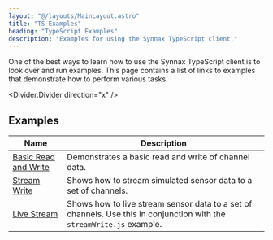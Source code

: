 ```yaml
---
layout: "@/layouts/MainLayout.astro"
title: "TS Examples"
heading: "TypeScript Examples"
description: "Examples for using the Synnax TypeScript client."
---
```


One of the best ways to learn how to use the Synnax TypeScript client is to look
over and run examples. This page contains a list of links to examples that
demonstrate how to perform various tasks.

<Divider.Divider direction="x" />

## Examples

| Name | Description |
| ------ | ----------- |
| [Basic Read and Write](https://github.com/synnaxlabs/synnax/tree/main/client/ts/examples/node/basicReadWrite.js) | Demonstrates a basic read and write of channel data. |
| [Stream Write](https://github.com/synnaxlabs/synnax/tree/main/client/ts/examples/node/streamWrite.js) | Shows how to stream simulated sensor data to a set of channels. |
| [Live Stream](https://github.com/synnaxlabs/synnax/tree/main/client/ts/examples/node/liveStream.js) | Shows how to live stream sensor data to a set of channels. Use this in conjunction with the `streamWrite.js` example. |
